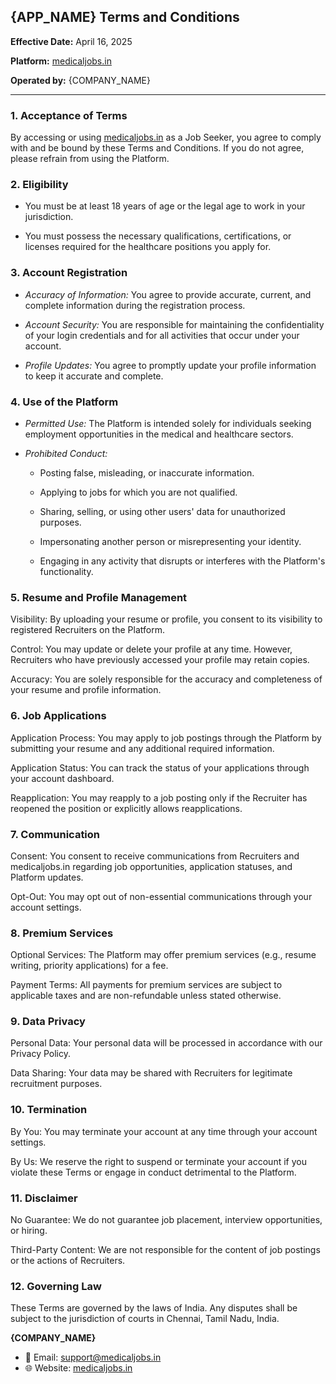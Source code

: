
## {APP_NAME} Terms and Conditions
**Effective Date:** April 16, 2025

**Platform:** [medicaljobs.in](https://medicaljobs.in)

**Operated by:** {COMPANY_NAME}

------

### 1. Acceptance of Terms
By accessing or using [medicaljobs.in](https://medicaljobs.in) as a Job Seeker, you agree to comply with and be bound by these Terms and Conditions. If you do not agree, please refrain from using the Platform.

### 2. Eligibility
- You must be at least 18 years of age or the legal age to work in your jurisdiction.

- You must possess the necessary qualifications, certifications, or licenses required for the healthcare positions you apply for.

### 3. Account Registration
- *Accuracy of Information:* You agree to provide accurate, current, and complete information during the registration process.

- *Account Security:* You are responsible for maintaining the confidentiality of your login credentials and for all activities that occur under your account.

- *Profile Updates:* You agree to promptly update your profile information to keep it accurate and complete.

### 4. Use of the Platform
- *Permitted Use:* The Platform is intended solely for individuals seeking employment opportunities in the medical and healthcare sectors.

- *Prohibited Conduct:*

    - Posting false, misleading, or inaccurate information.

    - Applying to jobs for which you are not qualified.

    - Sharing, selling, or using other users' data for unauthorized purposes.

    - Impersonating another person or misrepresenting your identity.

    - Engaging in any activity that disrupts or interferes with the Platform's functionality.

### 5. Resume and Profile Management
Visibility: By uploading your resume or profile, you consent to its visibility to registered Recruiters on the Platform.

Control: You may update or delete your profile at any time. However, Recruiters who have previously accessed your profile may retain copies.

Accuracy: You are solely responsible for the accuracy and completeness of your resume and profile information.

### 6. Job Applications
Application Process: You may apply to job postings through the Platform by submitting your resume and any additional required information.

Application Status: You can track the status of your applications through your account dashboard.

Reapplication: You may reapply to a job posting only if the Recruiter has reopened the position or explicitly allows reapplications.

### 7. Communication
Consent: You consent to receive communications from Recruiters and medicaljobs.in regarding job opportunities, application statuses, and Platform updates.

Opt-Out: You may opt out of non-essential communications through your account settings.

### 8. Premium Services
Optional Services: The Platform may offer premium services (e.g., resume writing, priority applications) for a fee.

Payment Terms: All payments for premium services are subject to applicable taxes and are non-refundable unless stated otherwise.

### 9. Data Privacy
Personal Data: Your personal data will be processed in accordance with our Privacy Policy.

Data Sharing: Your data may be shared with Recruiters for legitimate recruitment purposes.

### 10. Termination
By You: You may terminate your account at any time through your account settings.

By Us: We reserve the right to suspend or terminate your account if you violate these Terms or engage in conduct detrimental to the Platform.

### 11. Disclaimer
No Guarantee: We do not guarantee job placement, interview opportunities, or hiring.

Third-Party Content: We are not responsible for the content of job postings or the actions of Recruiters.

### 12. Governing Law
These Terms are governed by the laws of India. Any disputes shall be subject to the jurisdiction of courts in Chennai, Tamil Nadu, India.

**{COMPANY_NAME}**
- 📧 Email: [support@medicaljobs.in](mailto:support@medicaljobs.in)
- 🌐 Website: [medicaljobs.in](https://medicaljobs.in)